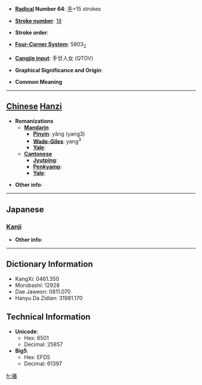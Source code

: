 * '''[[Wiktionary:Chinese radical index| Radical]] Number 64''': [[Wiktionary:Chinese radical index 手|手]]+15 strokes

* '''[[Wiktionary:Chinese total strokes index|Stroke number]]''': [[Wiktionary:Chinese total strokes index 18|18]]

* '''Stroke order''': 

* '''[[Wiktionary:Chinese four corner index|Four-Corner System]]''': 5803<sub>2</sub>

* '''[[Wiktionary:Chinese Cangjie index|Cangjie input]]''': 手廿人女 (QTOV)

* '''Graphical Significance and Origin''': 

* '''Common Meaning'''

----

== [[Chinese]] [[Hanzi]] ==

* '''Romanizations'''
** '''[[Mandarin]]'''
*** '''[[Pinyin]]''': yǎng (yang3)
*** '''[[Wade-Giles]]''': yang<sup>3</sup>
*** '''[[Yale]]''': 
** '''[[Cantonese]]'''
*** '''[[Jyutping]]''':
*** '''[[Penkyamp]]''': 
*** '''[[Yale]]''': 

* '''Other info''': 

----

==Japanese==
===[[Kanji]]===
{{kanji|on readings=[[よう]] (yō)|kun readings=[[ひらきうごかす]] (hirakiugokasu)}}

* '''Other info''':  

----

== Dictionary Information ==

* KangXi: 0461.350
* Morobashi: 12928
* Dae Jaweon: 0811.070
* Hanyu Da Zidian: 31981.170

== Technical Information ==

* '''Unicode''':
** Hex: 6501
** Decimal: 25857
* '''Big5''':
** Hex: EFD5
** Decimal: 61397

[[fr:攁]]